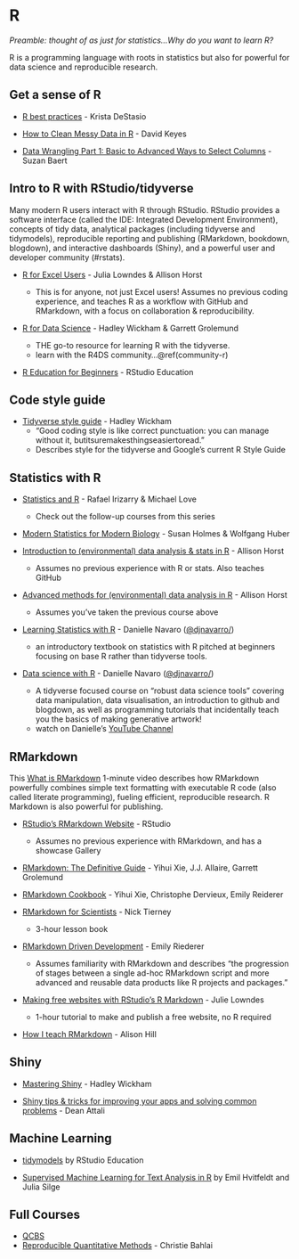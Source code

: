 # R {#rstats}

*Preamble: thought of as just for statistics...Why do you want to learn R?*

R is a programming language with roots in statistics but also for powerful for data science and reproducible research. 

<!---There are many resources for learning R, including the [\#rstats community](https://twitter.com/search?q=%23RStats&src=typeahead_click) on Twitter and [resources](https://twitter.com/ProfMattFox/status/1262013644306595840?s=20) [they create](https://cmdlinetips.com/2018/01/free-online-resources-books-to-learn-r-and-data-science/). --->

## Get a sense of R {#rstats-sense}

- [R best practices](https://kdestasio.github.io/post/r_best_practices/) - Krista DeStasio

- [How to Clean Messy Data in R](https://rfortherestofus.com/2019/12/how-to-clean-messy-data-in-r/) - David Keyes

- [Data Wrangling Part 1: Basic to Advanced Ways to Select Columns](https://suzanbaert.netlify.app/2018/01/dplyr-tutorial-1/) - Suzan Baert

## Intro to R with RStudio/tidyverse {#rstats-intro}

Many modern R users interact with R through RStudio. RStudio provides a software interface (called the IDE: Integrated Development Environment), concepts of tidy data, analytical packages (including tidyverse and tidymodels), reproducible reporting and publishing (RMarkdown, bookdown, blogdown), and interactive dashboards (Shiny), and a powerful user and developer community (\#rstats). <!---Tidyverse & RStudio airport--->


-   [R for Excel Users](https://rstudio-conf-2020.github.io/r-for-excel/) - Julia Lowndes & Allison Horst

    -  This is for anyone, not just Excel users! Assumes no previous coding experience, and teaches R as a workflow with GitHub and RMarkdown, with a focus on collaboration & reproducibility.

-   [R for Data Science](https://r4ds.had.co.nz/) - Hadley Wickham & Garrett Grolemund

    -   THE go-to resource for learning R with the tidyverse.
    -   learn with the R4DS community...\@ref(community-r)

-   [R Education for Beginners](https://education.rstudio.com/learn/beginner/) - RStudio Education

## Code style guide {#style-guide}

- [Tidyverse style guide](https://style.tidyverse.org/) - Hadley Wickham
  - "Good coding style is like correct punctuation: you can manage without it, butitsuremakesthingseasiertoread."
  - Describes style for the tidyverse and Google's current R Style Guide

## Statistics with R {#rstats-stats}

-   [Statistics and R](https://www.edx.org/course/statistics-and-r) - Rafael Irizarry & Michael Love

    -   Check out the follow-up courses from this series

-   [Modern Statistics for Modern Biology](http://web.stanford.edu/class/bios221/book/index.html) - Susan Holmes & Wolfgang Huber\

-   [Introduction to (environmental) data analysis & stats in R](https://allisonhorst.github.io/) - Allison Horst

    -   Assumes no previous experience with R or stats. Also teaches GitHub

-   [Advanced methods for (environmental) data analysis in R](https://allisonhorst.github.io/) - Allison Horst

    -   Assumes you've taken the previous course above
    
    
- [Learning Statistics with R ](https://learningstatisticswithr.com/) - Danielle Navaro ([@djnavarro/](https://twitter.com/djnavarro/))
  - an introductory textbook on statistics with R pitched at beginners focusing on base R rather than tidyverse tools.
- [Data science with R](https://robust-tools.djnavarro.net/) - Danielle Navaro ([@djnavarro/](https://twitter.com/djnavarro/))
  - A tidyverse focused course on "robust data science tools" covering data manipulation, data visualisation, an introduction to github and blogdown, as well as programming tutorials that incidentally teach you the basics of making generative artwork!
  - watch on Danielle's [YouTube Channel](https://www.youtube.com/daniellenavarro77)

## RMarkdown {#rmarkdown}

This [What is RMarkdown](https://vimeo.com/178485416) 1-minute video describes how RMarkdown powerfully combines simple text formatting with executable R code (also called literate programming), fueling efficient, reproducible research. R Markdown is also powerful for publishing.

-   [RStudio's RMarkdown Website](https://rmarkdown.rstudio.com/) - RStudio

    -   Assumes no previous experience with RMarkdown, and has a showcase Gallery

- [RMarkdown: The Definitive Guide](https://bookdown.org/yihui/rmarkdown/) - Yihui Xie, J.J. Allaire, Garrett Grolemund

- [RMarkdown Cookbook](https://bookdown.org/yihui/rmarkdown-cookbook/) - Yihui Xie, Christophe Dervieux, Emily Reiderer

-   [RMarkdown for Scientists](https://rmd4sci.njtierney.com/) - Nick Tierney

    -   3-hour lesson book

-   [RMarkdown Driven Development](https://emilyriederer.netlify.app/post/rmarkdown-driven-development/) - Emily Riederer

    -   Assumes familiarity with RMarkdown and describes "the progression of stages between a single ad-hoc RMarkdown script and more advanced and reusable data products like R projects and packages."

-   [Making free websites with RStudio's R Markdown](https://jules32.github.io/rmarkdown-website-tutorial/) - Julie Lowndes

    -   1-hour tutorial to make and publish a free website, no R required\

-   [How I teach RMarkdown](https://alison.rbind.io/post/2020-05-28-how-i-teach-r-markdown/) - Alison Hill

<!---https://twitter.com/apreshill/status/1266424498028310528?s=19--->

## Shiny

-   [Mastering Shiny](https://mastering-shiny.org/) - Hadley Wickham

-   [Shiny tips & tricks for improving your apps and solving common problems](https://deanattali.com/blog/advanced-shiny-tips/) - Dean Attali

## Machine Learning {#rstats-ml}

-   [tidymodels](https://www.tidymodels.org/) by RStudio Education

-   [Supervised Machine Learning for Text Analysis in R](https://smltar.com/) by Emil Hvitfeldt and Julia Silge

## Full Courses

- [QCBS](https://wiki.qcbs.ca/r)
- [Reproducible Quantitative Methods](https://cbahlai.github.io/rqm-template/) - Christie Bahlai
